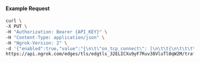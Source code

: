 
#### Example Request

```bash
curl \
-X PUT \
-H "Authorization: Bearer {API_KEY}" \
-H "Content-Type: application/json" \
-H "Ngrok-Version: 2" \
-d '{"enabled":true,"value":"{\n\t\"on_tcp_connect\": [\n\t\t{\n\t\t\t\"name\": \"Block requests from certain countries\",\n\t\t\t\"expressions\":[\"conn.geo.country_code in ['BR', 'CN', 'CU', 'IR', 'NG', 'RO', 'RU', 'SD', 'SY', 'UA']\"],\n\t\t\t\"actions\":[\n\t\t\t\t{\n\t\t\t\t\t\"type\":\"log\",\n\t\t\t\t\t\"config\":{\n\t\t\t\t\t\t\"metadata\":{\n\t\t\t\t\t\t\t\"blockedCountry\":\"${conn.geo.country_code}\",\n\t\t\t\t\t\t\t\"edgeId\": \"edgtls_32ELICXu9yF7Ruv38VluTl0qW2M\"\n\t\t\t\t\t\t}\n\t\t\t\t\t}\n\t\t\t\t},\n\t\t\t\t{\n\t\t\t\t\t\"type\":\"deny\"\n\t\t\t\t}\n\t\t\t]\n\t\t}\n\t]\n}"}' \
https://api.ngrok.com/edges/tls/edgtls_32ELICXu9yF7Ruv38VluTl0qW2M/traffic_policy
```

